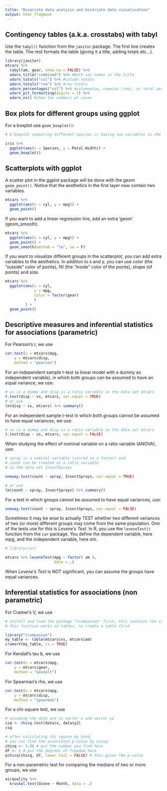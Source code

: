 ```yaml
---
title: "Bivariate data analysis and bivariate data vizualisation"
output: html_fragment
---
```


## Contingency tables (a.k.a. crosstabs) with tabyl

Use the `tabyl()` function from the `janitor` package. The first line creates the table. The rest formats the table (giving it a title, adding totals etc...).

```r

library(janitor)
mtcars %>% 
  tabyl(am, gear, show_na = FALSE) %>% 
  adorn_title("combined") %>% #both var names in the title
  adorn_totals("col") %>% #column totals
  adorn_totals("row") %>% #row totals
  adorn_percentages("col") %>% #columnwise, rowwise (row), or total percentages (all)
  adorn_pct_formatting(digits = 1) %>%
  adorn_ns() #show the numbers of cases

```


## Box plots for different groups using ggplot

For a boxplot use `geom_boxplot()`:

```r

# A boxplot comparing different species is having two variables in the aesthetics

iris %>% 
  ggplot(aes(x = Species, y = Petal.Width)) +
  geom_boxplot()

``` 


## Scatterplots with ggplot

A scatter plot in the ggplot package will be done with the geom `geom_point()`. Notice that the aesthetics in the first layer now contain two variables.

```r

mtcars %>% 
  ggplot(aes(x = cyl, y = mpg)) + 
  geom_point()

```

If you want to add a linear regression line, add an extra 'geom' (geom_smooth).

```r

mtcars %>% 
  ggplot(aes(x = cyl, y = mpg)) + 
  geom_point() +
  geom_smooth(method = "lm", se = F)

```

If you want to visualize different groups in the scatterplot, you can add extra variables to the aesthetics. In addition to x and y, you can use color (the “outside” color of points), fill (the “inside” color of the points), shape (of points) and size.

```r

mtcars %>% 
  ggplot(aes(x = cyl, 
             y = mpg, 
             color = factor(gear)
             )
         ) + 
  geom_point()

```
  
  
## Descriptive measures and inferential statistics for associations (parametric)

For Pearson's r, we use 

```r

cor.test(x = mtcars$mpg, 
    y = mtcars$disp,
    method = "pearson")

```
  
For an independent sample t-test (a linear model with a dummy as independent variable), in which both groups can be assumed to have an equal variance, we use: 

```r

# vs is a dummy and disp is a ratio variable in the data set mtcars
t.test(disp ~ vs, mtcars, var.equal = TRUE) 
# or use
lm(disp ~ vs, mtcars) %>% summary()

```

For an independent sample t-test in which both groups cannot be assumed to have equal variances, we use: 

```r

# vs is a dummy and disp is a ratio variable in the data set mtcars
t.test(disp ~ vs, mtcars, var.equal = FALSE) 

```

When studying the effect of nominal variable on a ratio variable (ANOVA), use: 

```r
# spray is a nominal variable (stored as a factor) and 
# count can be treated as a ratio variable 
# in the data set InsectSprays

oneway.test(count ~ spray, InsectSprays, var.equal = TRUE)

# or use
lm(count ~ spray, InsectSprays) %>% summary()

```

For a test in which groups cannot be assumed to have equal variances, use: 

```r

oneway.test(count ~ spray, InsectSprays, var.equal = FALSE)

```

Sometimes it may be wise to actually TEST whether two different variances of two (or more) different groups may come from the same population. One of the tests use for this is  *Levene's Test*. In R, you use the `leveneTest()` function from the `car` package. You define the dependent variable, here *mpg*, and the independent variable, here *am*.

```r
# library(car)

mtcars %>% leveneTest(mpg ~ factor( am ), 
                      data = .)
```

When *Levene's Test* is NOT significant, you can assume the groups have equal variances.
  
    
## Inferential statistics for associations (non parametric)

For Cramer's V, we use
  
```r

# install and load the package "rcompanion" first, this contains the command cramerV.
# this function works on tables, so create a table first

library("rcompanion")
my_table <- table(mtcars$vs, mtcars$am)
cramerV(my_table, ci = TRUE)
```

For Kendall's tau b, we use 

```r

cor.test(x = mtcars$mpg, 
    y = mtcars$gear,
    method = "kendall")
```

For Spearman's rho, we use 

```r

cor.test(x = mtcars$mpg, 
    y = mtcars$disp,
    method = "spearman")

```

For a chi-square test, we use 

```r

# assuming the data are in vector x and vector y2
csq <- chisq.test(data$x, data$y2)
csq

# after calculating chi square by hand, 
# you can find the associated p-value by using:
chisq <- 3.86 # put the number you find here
df <- 1 # put the degrees of freedom here
pchisq(chisq, df, lower.tail = FALSE) # this gives the p-value

```


For a non-parametric test for comparing the medians of two or more groups, we use

```r

airquality %>% 
  kruskal.test(Ozone ~ Month, data = .)

```
